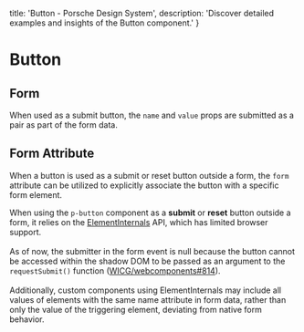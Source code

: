 
  title: 'Button - Porsche Design System',
  description: 'Discover detailed examples and insights of the Button component.'
}

# Button <ComponentStatus tagName="p-button"></ComponentStatus>

## Form

When used as a submit button, the `name` and `value` props are submitted as a pair as part of the form data.

<ComponentExample codeSample={buttonExampleForm} />

## Form Attribute

When a button is used as a submit or reset button outside a form, the `form` attribute can be utilized to explicitly
associate the button with a specific form element.

<Notification heading="Attention" heading-tag="h2" state="warning">
  When using the <code>p-button</code> component as a <strong>submit</strong> or <strong>reset</strong> button outside a form,
  it relies on the <a href="https://developer.mozilla.org/en-US/docs/Web/API/ElementInternals">ElementInternals</a> API, which has limited
  browser support.<br/><br/> As of now, the submitter in the form event is null because the button cannot be accessed within the shadow DOM
  to be passed as an argument to the <code>requestSubmit()</code> function (<a href="https://github.com/WICG/webcomponents/issues/814">WICG/webcomponents#814</a>).
  <br/><br/>Additionally, custom components using ElementInternals may include all values of elements with the same name attribute in form data, rather than only the value of
  the triggering element, deviating from native form behavior.
</Notification>

<ComponentExample codeSample={buttonExampleFormAttribute} />